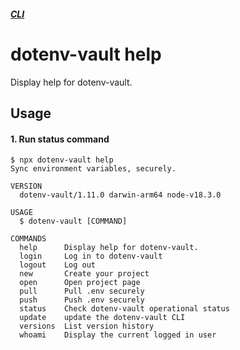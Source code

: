 ##### [CLI](/docs/dotenv-vault)
# dotenv-vault help

Display help for dotenv-vault.

## Usage

#### 1. Run status command

```
$ npx dotenv-vault help
Sync environment variables, securely.

VERSION
  dotenv-vault/1.11.0 darwin-arm64 node-v18.3.0

USAGE
  $ dotenv-vault [COMMAND]

COMMANDS
  help      Display help for dotenv-vault.
  login     Log in to dotenv-vault
  logout    Log out
  new       Create your project
  open      Open project page
  pull      Pull .env securely
  push      Push .env securely
  status    Check dotenv-vault operational status
  update    update the dotenv-vault CLI
  versions  List version history
  whoami    Display the current logged in user
```
